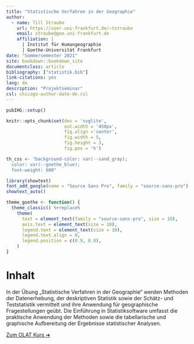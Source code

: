 ```yaml
---
title: "Statistische Verfahren in der Geographie"
author:
  - name: Till Straube
    url: https://user.uni-frankfurt.de/~tstraube
    email: straube@geo.uni-frankfurt.de
    affiliation: |
      | Institut für Humangeographie
      | Goethe-Universität Frankfurt
date: "Sommersemester 2021"
site: bookdown::bookdown_site
documentclass: article
bibliography: ["statistik.bib"]
link-citations: yes
lang: de
description: "Projektseminar"
csl: chicago-author-date-de.csl
---
```


```r
pubIHG::setup()

knitr::opts_chunk$set(dev = 'svglite',
                      out.width = '450px',
                      fig.align ='center',
                      fig.width = 5,
                      fig.height = 3,
                      fig.pos = 'h')

th_css <- "background-color: var(--sand_gray);
  color: var(--goethe_blue);
  font-weight: 600"

library(showtext)
font_add_google(name = "Source Sans Pro", family = "source-sans-pro")
showtext_auto()

theme_goethe <- function() {
  theme_classic() %+replace%
    theme(
      text = element_text(family = "source-sans-pro", size = 10),
      axis.text = element_text(size = 10),
      legend.text = element_text(size = 10),
      legend.text.align = 0,
      legend.position = c(0.9, 0.8),
    )
}
```

# Inhalt {-}

In der Übung „Statistische Verfahren in der Geographie“ werden Methoden der Datenerhebung, der deskriptiven Statistik sowie der Schätz- und Teststatistik vermittelt und ihre Anwendung für geographische Fragestellungen geübt. Die Einführung in Statistiksoftware umfasst die praktische Anwendung der Methoden sowie die tabellarische und graphische Aufbereitung der Ergebnisse statistischer Analysen.

[Zum OLAT Kurs ➔](https://olat-ce.server.uni-frankfurt.de/olat/auth/RepositoryEntry/10811179011){target="_blank"}

